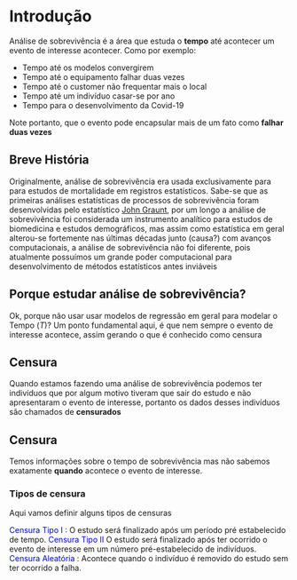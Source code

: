 # Introdução


Análise de sobrevivência é a área que estuda o **tempo** até acontecer um evento de interesse acontecer. Como por exemplo:

* Tempo até os modelos convergirem
* Tempo até o equipamento falhar duas vezes
* Tempo até o customer não frequentar mais o local
* Tempo até um indivíduo casar-se por ano
* Tempo para o desenvolvimento da Covid-19

Note portanto, que o evento pode encapsular mais de um fato como  **falhar duas vezes**

## Breve História

Originalmente, análise de sobrevivência era usada exclusivamente para para estudos de mortalidade em registros estatísticos. Sabe-se que as primeiras análises estatísticas de processos de sobrevivência foram desenvolvidas pelo estatístico [John Graunt](https://en.wikipedia.org/wiki/John_Graunt), por um longo a análise de sobrevivência foi considerada um instrumento analítico para estudos de biomedicina  e estudos demográficos, mas assim como estatística em geral alterou-se fortemente nas últimas décadas junto (causa?) com avanços computacionais, a análise de sobrevivência não foi diferente, pois atualmente possuímos um grande poder computacional para desenvolvimento de métodos estatísticos antes inviáveis

## Porque estudar análise de sobrevivência?
Ok, porque não usar usar modelos de regressão em geral para modelar o Tempo (*T*)? Um ponto fundamental aqui, é que nem sempre o evento de interesse acontece, assim gerando o que é conhecido como censura

## Censura
Quando estamos fazendo uma análise de sobrevivência podemos ter indivíduos que por algum motivo tiveram que sair do estudo e não apresentaram o evento de interesse, portanto os dados desses indivíduos são chamados de **censurados**  

::: {.callout-tip appearance="simple" icon=false}

## Censura

Temos informações sobre o tempo de sobrevivência mas não sabemos exatamente **quando** acontece o evento de interesse.
:::

### Tipos de censura
Aqui vamos definir alguns tipos de censuras

<span style="color:blue">Censura Tipo I </span>: O estudo será finalizado após um período pré estabelecido de tempo.
<span style="color:blue">Censura Tipo II </span> O estudo será finalizado após ter ocorrido o evento de interesse em um número pré-estabelecido de indivíduos.  
<span style="color:blue">Censura Aleatória </span>: Acontece quando o indivíduo é removido do estudo sem ter ocorrido a falha.

